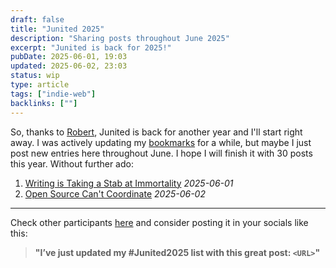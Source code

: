 ```yaml
---
draft: false
title: "Junited 2025"
description: "Sharing posts throughout June 2025"
excerpt: "Junited is back for 2025!"
pubDate: 2025-06-01, 19:03
updated: 2025-06-02, 23:03
status: wip
type: article
tags: ["indie-web"]
backlinks: [""]
---
```


So, thanks to [Robert](https://birming.com), Junited is back for another year and I'll start right away.
I was actively updating my [bookmarks](/bookmarks/) for a while, but maybe I just post new entries here throughout June. I hope I will finish it with 30 posts this year.
Without further ado:

1. [Writing is Taking a Stab at Immortality](https://brainbaking.com/post/2025/05/writing-is-taking-a-stab-at-immortality/) <i class="dim">2025-06-01</i>
2. [Open Source Can't Coordinate](https://matklad.github.io/2025/05/20/open-source-cant-coordinate.html) <i class="dim">2025-06-02</i>

<hr />

Check other participants [here](https://birming.com/2025/06/01/junited/) and consider posting it in your socials like this:

> **"I’ve just updated my #Junited2025 list with this great post: `<URL>`"**
